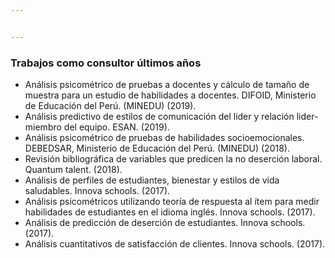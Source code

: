 ```yaml
---


---
```


### Trabajos como consultor últimos años

- Análisis psicométrico de pruebas a docentes y cálculo de tamaño de muestra para un estudio de habilidades a docentes. DIFOID, Ministerio de Educación del Perú. (MINEDU) (2019).
- Análisis predictivo de estilos de comunicación del lider y relación lider-miembro del equipo. ESAN. (2019).
- Análisis psicométrico de pruebas de habilidades socioemocionales.  DEBEDSAR, Ministerio de Educación del Perú. (MINEDU) (2018).
- Revisión bibliográfica de variables que predicen la no deserción laboral. Quantum talent. (2018).
- Análisis de perfiles de estudiantes, bienestar y estilos de vida saludables. Innova schools. (2017).
- Análisis psicométricos utilizando teoría de respuesta al ítem para medir habilidades de estudiantes en el idioma inglés. Innova schools. (2017).
- Análisis de predicción de deserción de estudiantes.  Innova schools. (2017).
- Análisis cuantitativos de satisfacción de clientes. Innova schools. (2017).
